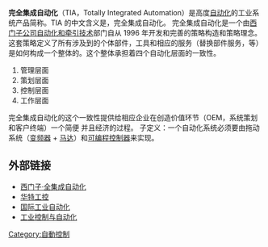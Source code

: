 '''完全集成自动化'''（TIA，Totally Integrated Automation）是高度[[自动化|自动化]]的工业系统产品简称。TIA 的中文含义是，完全集成自动化。
完全集成自动化是一个由[[西门子公司|西门子公司]][http://www.automation.siemens.com/simatic/controller/index_76.htm 自动化和牵引技术]{{Wayback|url=http://www.automation.siemens.com/simatic/controller/index_76.htm |date=20071005015825 }}部门自从 1996 年开发和完善的策略构造和策略理念。
这套策略定义了所有涉及到的个体部件，工具和相应的服务（替换部件服务，等）是如何构成一个整体的。这个整体承担着四个自动化层面的一致性。
# 管理层面	
# 策划层面
# 控制层面
# 工作层面
完全集成自动化的这个一致性提供给相应企业在创造价值环节（OEM，系统策划和客户终端）一个简便 并且经济的过程。
子定义：一个自动化系统必须要由拖动系统（[[变频器|变频器]] + [[马达|马达]]）和[[可编程控制器|可编程控制器]]来实现。

== 外部链接 ==

* [https://web.archive.org/web/20071224055702/http://www.ad.siemens.com.cn/applic/tia/ 西门子·全集成自动化]
* [http://www.sd-wit.com/telecom1/gkong/jicheng.htm 华特工控]{{Wayback|url=http://www.sd-wit.com/telecom1/gkong/jicheng.htm |date=20071123104744 }}
* [http://www.iianews.com/ca/_01,ABC00000000000013706.shtml 国际工业自动化]{{Wayback|url=http://www.iianews.com/ca/_01,ABC00000000000013706.shtml |date=20071222013012 }}
* [https://web.archive.org/web/20160304093227/http://ca.nstl.gov.cn/commChannel/content.asp?contentid=170735 工业控制与自动化]

[[Category:自動控制|Category:自動控制]]